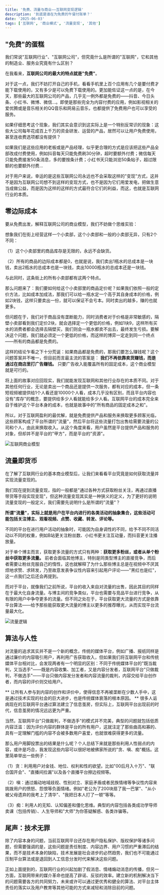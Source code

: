 ```yaml
---
title: '免费、流量与商业——互联网变现逻辑'
description: '到底是谁在为免费的午餐付账单？'
date: '2025-06-03'
tags: ['互联网', '商业模式', '流量变现', '其他']
---
```


## "免费"的蛋糕

我们常说"互联网行业"、"互联网公司"，但究竟什么是所谓的"互联网"，它和其他的制造业、服务业究竟有什么区别？

在我看来，**互联网公司的最大的特点就是"免费"**。

对于这一点，我们不妨打开自己的手机，看看手机里上百个应用有几个是要付费才能下载使用的，又有多少是可以免费下载使用的。更加能佐证这一点的是，在今天，那些最大的互联网公司的产品，几乎无一例外都是免费的——抖音、今日头条、小红书、微博、微信...。即使是那些完全为内容付费的应用，例如影视相关的爱优腾或是音乐相关的QQ音乐和网易云音乐，也都提供了免费用户也可以享受的服务。

如果仔细思考这个现象，我们其实会意识到这实际上是一个特别反常识的现象：这些大公司每年花成百上千万的资金研发、运营的产品，居然可以让用户免费使用，甚至连收费选项都没有提供？

如果我们是这些应用的老板或是产品经理，似乎更合理的方式是应该把这些产品全部改成付费使用，例如抖音每天只能免费刷30分钟，超时要额外付费；微信每天只能免费接发50条消息，多的要按条计费；小红书天只能浏览50条帖子，超过限额的也要额外付费...

对于用户来说，幸运的是这些互联网公司永远也不会采取这样的"变现"方式，这并不是因为互联网公司想不到这样的变现方式，也不是因为它们用爱发电，把做生意当成做公益，而是因为这样的这样的方式最符合它们的利益，而这，也就是互联网行业的本质。

## 零边际成本

要从免费出发，解释互联网公司的商业模型，我们不妨做个思维实验：

想象我们在街上经营这样一个小卖部，这个小卖部和一般的小卖部无异，只有2个不同：

（1）这个小卖部里的商品库存是无限的，永远不会缺货。

（2）所有的商品的边际成本都是0，也就是说，我们卖出1瓶水的总成本是一块钱，卖出2瓶水的总成本也是一块钱，卖出10000瓶水的总成本还是一块钱。

与此同时，这条街上的所有小卖部都有这两个特点。

那么问题来了：我们要如何给这个小卖部里的商品定价呢？如果我们依照一般的定价方法，比如成本加成法，那我们可以给一瓶水定一个高于其自身成本的价格，例如2块钱，这样只要卖出一份，就可以保证不会亏本。同时卖出的越多，赚的也就更多。

但问题在于，我们对于商品没有垄断能力，同时消费者对于价格是非常敏感的，隔壁小卖部看到我们定价2块，就会选择定一个更低的价格，例如1块9，这样所有买水的消费者都会选择去隔壁买，我们则会一瓶水都卖不出去，最终发生亏损。要解决这个问题，我们就必须定一个更低的价格，而这样的博弈一定走到同一个终点——所有的商品都是免费的。

这样的结论乍看之下十分荒诞：如果商品都是免费的，那我们要怎么赚钱呢？这个问题答案并不唯一，但目前而言最主流的答案是： **我们不再依靠卖货赚钱，而是通过在商店里打广告赚钱。** 只要广告收入能覆盖所有的固定成本，这个商业模型就是可行的。

将上面的故事对应回现实，我们就能发现互联网和其他行业存在的本质不同。对于其他任何行业，无论是卖出一个商品还是提供一次服务，都有对应的成本，但一条短视频被提供给1个人看还是10000个人看，成本几乎没有区别，而且平台内容也没有"库存"的概念，要提供给多少人看就能给多少人看。互联网平台的成本完全来自于维护这个平台本身的成本，也就是故事中的"所有商品的固定成本之和"。

所以，对于互联网盈利的最优解，就是免费提供产品和服务来换取更多顾客光临，这些顾客构成了平台所谓的"流量"，然后平台将这些流量打包出售给需要流量的公司和个人，由此来换取收入。从这个角度来看，用户虽然是平台提供产品和服务的对象，但却并不是平台的"甲方"，而是平台的"资源"。

<div style={{ display: 'flex', justifyContent: 'center', margin: '20px 0' }}>
  <img
    src="/images/blog/Internet-Monetization-Logic/1.webp"
    alt="互联网商业模型"
    style={{ maxWidth: '100%', height: 'auto' }}
  />
</div>

## 流量即货币

在了解了互联网行业的基本商业模型后，让我们来看看平台究竟是如何获取流量并实现流量变现的。

我们现在提到流量变现，指的一般都是"通过各种方式获取粉丝关注，再通过直播带货等手段实现变现"，但这种流量变现其实是一种狭义的定义，为了更好的说明流量变现的一般定义，我们需要先说明什么是所谓的"流量"？

**所谓"流量"，实际上就是用户在平台内进行的各类活动的抽象集合，这些活动可能包括关注博主、观看视频、点赞、收藏、转发、评论等。**

不同的平台在进行用户活动的抽象时，可能因为自身调性的不同，给予不同不同活动以不同的权重，例如B站更关注粉丝数、小红书更关注互动量，而抖音更关注播放量。

对于单个博主而言，获取更多流量的方式只有两种：**获取更多粉丝，或者从单个粉丝中获取更多流量。** 前者会面临其他博主，特别是同类型博主的直接竞争，而后者需要让粉丝克服自己的惰性，这也就解释了为什么那些博主总是在视频中不厌其烦地求赞、求转发，乃至故意发表争议性内容来引起用户评论——"黑红也是红"，这一点我们之后还会再提到。

而对于平台，就像我们之前所说，平台的收入来自对流量的出售，因此其目的同样在于最大化自身流量。与博主间的竞争类似，平台也需要与竞品平台进行竞争，从有限的用户中争夺更多的流量。但不同之处在于，平台获取更大流量的方式是依靠平台算法——给予那些能获取更大流量的博主以更多的推荐曝光，从而实现平台流量最大化。

<div style={{ display: 'flex', justifyContent: 'center', margin: '20px 0' }}>
  <img
    src="/images/blog/Internet-Monetization-Logic/2.webp"
    alt="流量逻辑"
    style={{ maxWidth: '100%', height: 'auto' }}
  />
</div>

## 算法与人性

对流量的追求其实并不是一个新的概念，传统的媒体平台，例如广播、报纸同样是通过廉价的内容吸引用户，再利用广告获取收入，但如果我们将互联网平台和传统媒体平台相对比，会发现两者有一个明显的区别：不同于传统媒体平台的"既当裁判，又当选手"——既是内容收集、加工者，又是内容分发者，互联网平台"只做裁判，不做选手"——平台只做内容发分发者和内容流量的裁判，内容交给平台创作者，而内容的评价则交给用户。

** 让所有人参与到内容的创作和评价中，使得信息不再被垄断在少数人手中，这是通过技术实现的社会的巨大进步，也是传统媒体衰落的根本原因。 ** 很多人诟病现在的互联网平台通过算法建立了信息茧房，但实际上，互联网平台出现前的时代，信息茧房的情况远远更为严重。

当然，互联网平台"只做裁判，不做选手"的模式并不完美，典型的问题就包括低质内容泛滥：因为评价内容的群体是平台的所有用户，这就注定了那些曲高和寡的、具有一定理解门槛的内容不会被多数用户喜爱，也就很难获得更多的流量。

那么用户用脚投票出的结果是什么呢？个人总结下来就是那些利用人性弱点的内容，或许是巧合，我发现这些内容可以很好地被佛家所说的"贪、嗔、痴"概括。这里简单举出一些例子：

（1）贪：利用用户对金钱、地位、权利和性的欲望。比如"00后月入十万"、"联合国开会"、"直播间捡漏"以及各个直播平台擦边视频等。

（2）嗔：通过煽动地域歧视、性别对立、家庭矛盾或者民族情绪等争议性内容来挑拨用户的愤怒、怨恨等负面情绪。例如"老公为了200块扇了我一巴掌"、"从小被父母遗弃的我考上了清华"、"我把日本人打了一顿"等等。

（3）痴：利用人的无知、认知偏差和僵化思维。典型的内容包括各类成功学导师卖课（包括传销）、人生导师和"大师"为你答疑解惑、各类诈骗等。

## 尾声：技术无罪

除了内容本身的问题，当前互联网平台还存在用户隐私保护、版权保护等诸多问题，但需要强调的是，这些问题是责任制度、内容边界、用户习惯的严重滞后的结果，而不是技术本身的缺陷，技术发展是社会进步的必然趋势，我们也不可能通过压制平台算法或是退回到人工信息分发时代来解决这些问题。

正如上面提到的，互联网行业的兴起加剧了假消息、情绪煽动消息的传播，但另一方面，互联网带来的媒介革命也提高了辟谣、反驳的效率。建立新的机制解决当下的问题需要各方的共同努力，未来或许可以通过更优秀和健全的算法、对平台主体责任的落实以及用户教育等其他可能的方式来减轻和消除目前的问题。
